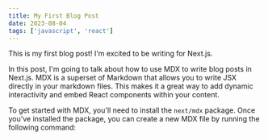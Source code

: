 ```yaml
---
title: My First Blog Post
date: 2023-08-04
tags: ['javascript', 'react']
---
```


This is my first blog post! I'm excited to be writing for Next.js.

In this post, I'm going to talk about how to use MDX to write blog posts in Next.js. MDX is a superset of Markdown that allows you to write JSX directly in your markdown files. This makes it a great way to add dynamic interactivity and embed React components within your content.

To get started with MDX, you'll need to install the `next/mdx` package. Once you've installed the package, you can create a new MDX file by running the following command:
